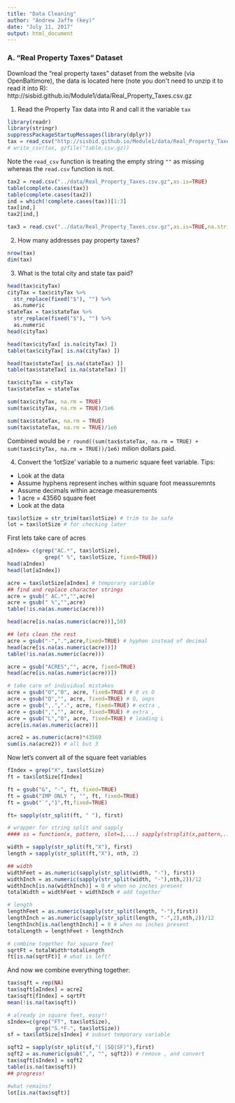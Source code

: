 ```yaml
---
title: "Data Cleaning"
author: "Andrew Jaffe (key)"
date: "July 11, 2017"
output: html_document
---
```


### A. "Real Property Taxes" Dataset 

Download the "real property taxes" dataset from the website (via OpenBaltimore), the data is located here (note you don\'t need to unzip it to read it into R):
http://sisbid.github.io/Module1/data/Real_Property_Taxes.csv.gz

1. Read the Property Tax data into R and call it the variable `tax`

```r
library(readr)
library(stringr)
suppressPackageStartupMessages(library(dplyr))
tax = read_csv("http://sisbid.github.io/Module1/data/Real_Property_Taxes.csv.gz")
# write_csv(tax, gzfile("table.csv.gz))
```

Note the `read_csv` function is treating the empty string `""` as missing whereas the `read.csv` function is not.

```r
tax2 = read.csv("../data/Real_Property_Taxes.csv.gz",as.is=TRUE)
table(complete.cases(tax))
table(complete.cases(tax2))
ind = which(!complete.cases(tax))[1:3]
tax[ind,]
tax2[ind,]
```

```r
tax3 = read.csv("../data/Real_Property_Taxes.csv.gz",as.is=TRUE,na.string="")
```

2. How many addresses pay property taxes? 

```r
nrow(tax)
dim(tax)
```

3. What is the total city and state tax paid?

```r
head(tax$cityTax)
cityTax = tax$cityTax %>% 
  str_replace(fixed("$"), "") %>%
  as.numeric
stateTax = tax$stateTax %>% 
  str_replace(fixed("$"), "") %>%
  as.numeric
head(cityTax)

head(tax$cityTax[ is.na(cityTax) ])
table(tax$cityTax[ is.na(cityTax) ])

head(tax$stateTax[ is.na(stateTax) ])
table(tax$stateTax[ is.na(stateTax) ])

tax$cityTax = cityTax
tax$stateTax = stateTax

sum(tax$cityTax, na.rm = TRUE)
sum(tax$cityTax, na.rm = TRUE)/1e6

sum(tax$stateTax, na.rm = TRUE)
sum(tax$stateTax, na.rm = TRUE)/1e6
```

Combined would be `r round((sum(tax$stateTax, na.rm = TRUE) + sum(tax$cityTax, na.rm = TRUE))/1e6)` milion dollars paid.



4. Convert the 'lotSize' variable to a numeric square feet variable. Tips:
* Look at the data 
* Assume hyphens represent inches within square foot meassuremnts 
* Assume decimals within acreage measurements
* 1 acre = 43560 square feet
* Look at the data 

```r
tax$lotSize = str_trim(tax$lotSize) # trim to be safe
lot = tax$lotSize # for checking later
```

First lets take care of acres

```r
aIndex= c(grep("AC.*", tax$lotSize),
            grep(" %", tax$lotSize, fixed=TRUE))
head(aIndex)
head(lot[aIndex])

acre = tax$lotSize[aIndex] # temporary variable
## find and replace character strings
acre = gsub(" AC.*","",acre)
acre = gsub(" %","",acre)
table(!is.na(as.numeric(acre)))

head(acre[is.na(as.numeric(acre))],50)

## lets clean the rest
acre = gsub("-",".",acre,fixed=TRUE) # hyphen instead of decimal
head(acre[is.na(as.numeric(acre))])
table(!is.na(as.numeric(acre)))

acre = gsub("ACRES","", acre, fixed=TRUE)
head(acre[is.na(as.numeric(acre))])

# take care of individual mistakes
acre = gsub("O","0", acre, fixed=TRUE) # 0 vs O
acre = gsub("Q","", acre, fixed=TRUE) # Q, oops
acre = gsub(",.",".", acre, fixed=TRUE) # extra ,
acre = gsub(",","", acre, fixed=TRUE) # extra ,
acre = gsub("L","0", acre, fixed=TRUE) # leading L
acre[is.na(as.numeric(acre))]

acre2 = as.numeric(acre)*43560 
sum(is.na(acre2)) # all but 3
```

Now let's convert all of the square feet variables

```r
fIndex = grep("X", tax$lotSize)
ft = tax$lotSize[fIndex]

ft = gsub("&", "-", ft, fixed=TRUE)
ft = gsub("IMP ONLY ", "", ft, fixed=TRUE)
ft = gsub("`","1",ft,fixed=TRUE)

ft= sapply(str_split(ft, " "), first)

# wrapper for string split and sapply
#### ss = function(x, pattern, slot=1,...) sapply(strsplit(x,pattern,...), "[", slot)

width = sapply(str_split(ft,"X"), first)
length = sapply(str_split(ft,"X"), nth, 2) 

## width
widthFeet = as.numeric(sapply(str_split(width, "-"), first))
widthInch = as.numeric(sapply(str_split(width, "-"),nth,2))/12
widthInch[is.na(widthInch)] = 0 # when no inches present
totalWidth = widthFeet + widthInch # add together

# length
lengthFeet = as.numeric(sapply(str_split(length, "-"),first))
lengthInch = as.numeric(sapply(str_split(length, "-",2),nth,2))/12
lengthInch[is.na(lengthInch)] = 0 # when no inches present
totalLength = lengthFeet + lengthInch

# combine together for square feet
sqrtFt = totalWidth*totalLength 
ft[is.na(sqrtFt)] # what is left?
```

And now we combine everything together:

```r
tax$sqft = rep(NA)
tax$sqft[aIndex] = acre2
tax$sqft[fIndex] = sqrtFt
mean(!is.na(tax$sqft))

# already in square feet, easy!!
sIndex=c(grep("FT", tax$lotSize), 
         grep("S.*F.", tax$lotSize))
sf = tax$lotSize[sIndex] # subset temporary variable

sqft2 = sapply(str_split(sf,"( |SQ|SF)"),first)
sqft2 = as.numeric(gsub(",", "", sqft2)) # remove , and convert
tax$sqft[sIndex] = sqft2
table(is.na(tax$sqft)) 
## progress!

#what remains?
lot[is.na(tax$sqft)]
```
